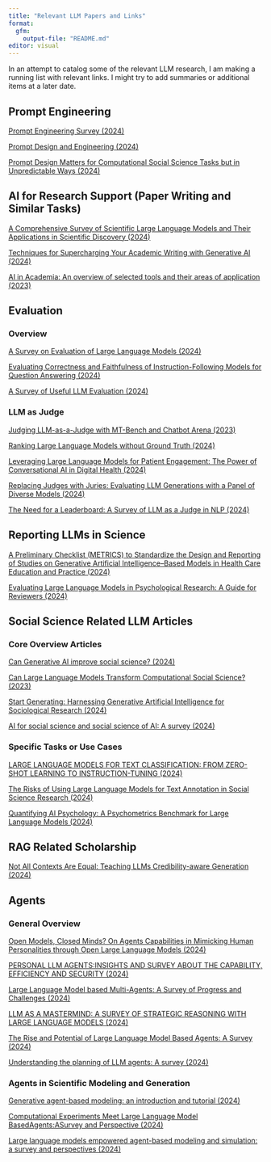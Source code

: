 ```yaml
---
title: "Relevant LLM Papers and Links"
format: 
  gfm:
    output-file: "README.md"
editor: visual
---
```


In an attempt to catalog some of the relevant LLM research, I am making a running list with relevant links. I might try to add summaries or additional items at a later date.

## Prompt Engineering

[Prompt Engineering Survey (2024)](PDFs/Prompt%20Engineering.pdf)

[Prompt Design and Engineering (2024)](PDFs/prompt%20design.pdf)

[Prompt Design Matters for Computational Social Science Tasks but in Unpredictable Ways (2024)](PDFs/prompt%20design%20matters.pdf)

## AI for Research Support (Paper Writing and Similar Tasks)

[A Comprehensive Survey of Scientific Large Language Models and Their Applications in Scientific Discovery (2024)](PDFs/LLMs%20in%20scientific%20discovery.pdf)

[Techniques for Supercharging Your Academic Writing with Generative AI (2024)](PDFs/Writing%20using%20AI.pdf)

[AI in Academia: An overview of selected tools and their areas of application (2023)](PDFs/AI%20Tools.pdf)

## Evaluation

### Overview

[A Survey on Evaluation of Large Language Models (2024)](PDFs/llm%20evaluation%20survey.pdf)

[Evaluating Correctness and Faithfulness of Instruction-Following Models for Question Answering (2024)](PDFs/eval%20correct%20and%20faithfulness.pdf)

[A Survey of Useful LLM Evaluation (2024)](PDFs/reasoning_eval.pdf)

### LLM as Judge

[Judging LLM-as-a-Judge with MT-Bench and Chatbot Arena (2023)](PDFs/judge%20as%20llm%20mt-bench.pdf)

[Ranking Large Language Models without Ground Truth (2024)](PDFs/ranking.pdf)

[Leveraging Large Language Models for Patient Engagement: The Power of Conversational AI in Digital Health (2024)](PDFs/LLM%20as%20Judge%20use%20case.pdf)

[Replacing Judges with Juries: Evaluating LLM Generations with a Panel of Diverse Models (2024)](PDFs/Panel%20of%20Judges.pdf)

[The Need for a Leaderboard: A Survey of LLM as a Judge in NLP (2024)](PDFs/llm%20as%20judge.pdf)

## Reporting LLMs in Science

[A Preliminary Checklist (METRICS) to Standardize the Design and Reporting of Studies on Generative Artificial Intelligence–Based Models in Health Care Education and Practice (2024)](PDFs/METRICS%20PDF.pdf)

[Evaluating Large Language Models in Psychological Research: A Guide for Reviewers (2024)](PDFs/LLM_Reviewer_Guide.pdf)

## Social Science Related LLM Articles

### Core Overview Articles

[Can Generative AI improve social science? (2024)](PDFs/Can%20Generative%20AI%20improve%20social%20science_.pdf)

[Can Large Language Models Transform Computational Social Science? (2023)](PDFs/llm%20css.pdf)

[Start Generating: Harnessing Generative Artificial Intelligence for Sociological Research (2024)](PDFs/Start%20Generating_%20Harnessing%20Generative%20Artificial%20Intelligence%20for%20Sociological%20Research.pdf)

[AI for social science and social science of AI: A survey (2024)](PDFs/AI%20for%20social%20science%20and%20social%20science%20of%20AI_%20A%20survey.pdf)

### Specific Tasks or Use Cases

[LARGE LANGUAGE MODELS FOR TEXT CLASSIFICATION: FROM ZERO-SHOT LEARNING TO INSTRUCTION-TUNING (2024)](PDFs/updated_preprint.pdf)

[The Risks of Using Large Language Models for Text Annotation in Social Science Research (2024)](PDFs/Generative_AI_and_CSS.pdf)

[Quantifying AI Psychology: A Psychometrics Benchmark for Large Language Models (2024)](PDFs/AI%20psychometric%20evaluation.pdf)

## RAG Related Scholarship

[Not All Contexts Are Equal: Teaching LLMs Credibility-aware Generation (2024)](PDFs/CAG.pdf)

## Agents

### General Overview

[Open Models, Closed Minds? On Agents Capabilities in Mimicking Human Personalities through Open Large Language Models (2024)](PDFs/open%20models,%20closed%20minds.pdf)

[PERSONAL LLM AGENTS:INSIGHTS AND SURVEY ABOUT THE CAPABILITY, EFFICIENCY AND SECURITY (2024)](PDFs/personal%20llm%20agents%20survey.pdf)

[Large Language Model based Multi-Agents: A Survey of Progress and Challenges (2024)](PDFs/multiagent%20survey.pdf)

[LLM AS A MASTERMIND: A SURVEY OF STRATEGIC REASONING WITH LARGE LANGUAGE MODELS (2024)](PDFs/mastermind.pdf)

[The Rise and Potential of Large Language Model Based Agents: A Survey (2024)](PDFs/potential.pdf)

[Understanding the planning of LLM agents: A survey (2024)](PDFs/agent%20planning.pdf)

### Agents in Scientific Modeling and Generation

[Generative agent-based modeling: an introduction and tutorial (2024)](PDFs/generative%20agent%20based%20modeling.pdf)

[Computational Experiments Meet Large Language Model BasedAgents:ASurvey and Perspective (2024)](PDFs/gen%20agents%20exp.pdf)

[Large language models empowered agent-based modeling and simulation: a survey and perspectives (2024)](PDFs/gen%20ai%20agent%20based%20modeling)
